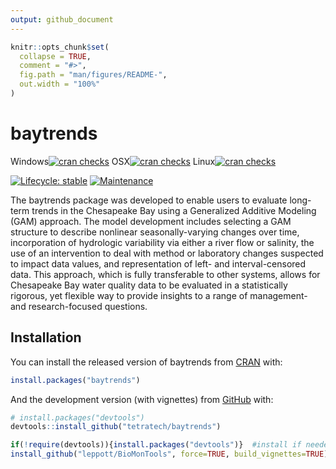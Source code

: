 ```yaml
---
output: github_document
---
```


<!-- README.md is generated from README.Rmd. Please edit that file -->

```r
knitr::opts_chunk$set(
  collapse = TRUE,
  comment = "#>",
  fig.path = "man/figures/README-",
  out.width = "100%"
)
```

# baytrends

<!-- badges: start -->
<!--
CRAN check ALL
[![cran checks](https://cranchecks.info/badges/summary/baytrends)](https://cranchecks.info/badges/summary/baytrends) All flavors-->
Windows[![cran checks](https://cranchecks.info/badges/flavor/windows/baytrends)](https://cranchecks.info/badges/flavor/windows/baytrends) 
OSX[![cran checks](https://cranchecks.info/badges/flavor/osx/baytrends)](https://cranchecks.info/badges/flavor/osx/baytrends) 
Linux[![cran checks](https://cranchecks.info/badges/flavor/linux/baytrends)](https://cranchecks.info/badges/flavor/linux/baytrends)

[![Lifecycle: stable](https://img.shields.io/badge/lifecycle-stable-brightgreen.svg)](https://lifecycle.r-lib.org/articles/stages.html)
[![Maintenance](https://img.shields.io/badge/Maintained%3F-yes-green.svg)](https://GitHub.com/tetratech/baytrends/graphs/commit-activity)
<!-- badges: end -->
<!-- CRAN version and downloads have errors -->

The baytrends package was developed to enable users to evaluate long-term trends
in the Chesapeake Bay using a Generalized Additive Modeling (GAM) approach. The
model development includes selecting a GAM structure to describe nonlinear 
seasonally-varying changes over time, incorporation of hydrologic variability 
via either a river flow or salinity, the use of an intervention to deal with 
method or laboratory changes suspected to impact data values, and representation
of left- and interval-censored data. This approach, which is fully transferable
to other systems, allows for Chesapeake Bay water quality data to be evaluated 
in a statistically rigorous, yet flexible way to provide insights to a range of 
management- and research-focused questions.

## Installation

You can install the released version of baytrends from 
[CRAN](https://CRAN.R-project.org) with:

``` r
install.packages("baytrends")
```

And the development version (with vignettes) from 
[GitHub](https://github.com/) with:

``` r
# install.packages("devtools")
devtools::install_github("tetratech/baytrends")

if(!require(devtools)){install.packages("devtools")}  #install if needed
install_github("leppott/BioMonTools", force=TRUE, build_vignettes=TRUE)


```
